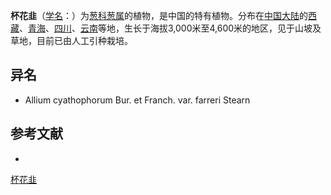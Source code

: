 {{Speciesbox
| name = 杯花韭
| status = 
| status_system = 
| image =
| genus = Allium
| species = cyathophorum
| authority = Bur. et Franch.
}}

'''杯花韭'''（[[学名|学名]]：{{lang|la|''Allium cyathophorum''}}）为[[葱科|葱科]][[葱属|葱属]]的植物，是中国的特有植物。分布在[[中国大陆|中国大陆]]的[[西藏|西藏]]、[[青海|青海]]、[[四川|四川]]、[[云南|云南]]等地，生长于海拔3,000米至4,600米的地区，见于山坡及草地，目前已由人工引种栽培。

== 异名 ==
* Allium cyathophorum Bur. et Franch. var. farreri Stearn

== 参考文献 ==
<div class="references-small">
* {{cite web| url =http://www.bioinfo.cn/db05/KmzwSpecies.php?action=view&id=856| title =杯花韭| work =《中国高等植物数据库全库》| publisher =中国科学院微生物研究所| author =昆明植物研究所| accessdate =2009-02-21| deadurl =yes| archiveurl =https://web.archive.org/web/20160305042446/http://www.bioinfo.cn/db05/KmzwSpecies.php?action=view&id=856| archivedate =2016-03-05}}
</div>
{{Taxonbar|from=Q8195839}}

[[Category:葱属|杯花韭]]


{{植物小作品}}